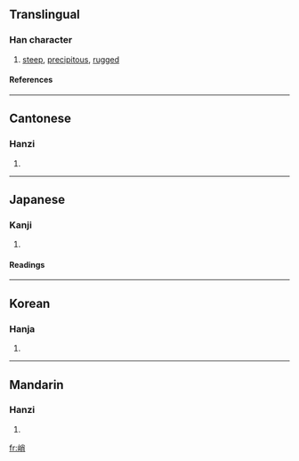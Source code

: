 ==Translingual==
===Han character===
{{Han char|rn=46|rad=山|as=07|sn=10|four=2972<sub>7</sub>|canj=山火月 (UFB)}}
# [[steep]], [[precipitous]], [[rugged]]
====References====
{{Han ref|kx=0311.230|dkj=08085|dj=0611.230|hdz=10773.100|uh=5CED|ud=23789|bh=AE6B|bd=44651}}
----
==Cantonese==
===Hanzi===
{{yue-hanzi|jyut=|y=chiu3}}
# {{defn|Cantonese}}
----
==Japanese==
===Kanji===
{{ja-kanji|grade=|rs=山07}}
# {{defn|Japanese}} 
====Readings====
{{ja-readings|on=[[しょう]] (shō)|kun=[[けわしい]] (kewashii), [[きびしい]] (kibishii)}}
----
==Korean==
===Hanja===
{{ko-hanja|hangeul=초|rv=cho|mr=ch'o}}
# {{defn|Korean}}
----
==Mandarin==
===Hanzi===
{{cmn-hanzi|pin=[[qiào]] (qiao4)|wg=ch'iao<sup>4</sup>}}
# {{defn|Mandarin}}

[[fr:峭]]